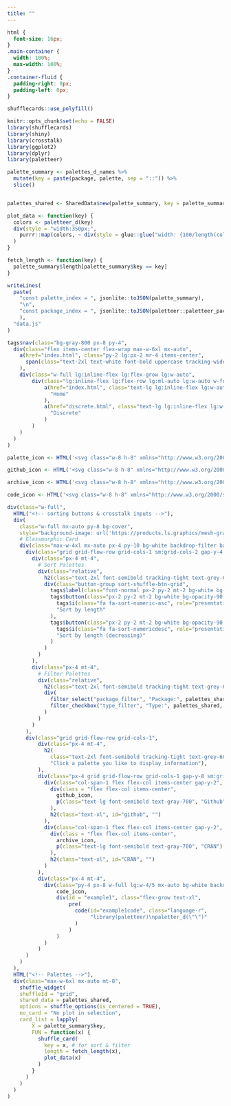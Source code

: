 ```yaml
---
title: ""
---
```


<script language="JavaScript" SRC="data.js"></script>
<script language="JavaScript" SRC="display.js"></script>
<script src="https://cdn-tailwindcss.vercel.app/?plugins=forms,typography,aspect-ratio,line-clamp"></script>
<style type="text/tailwindcss">
  #example1 pre:not([class]) {
    @apply bg-transparent border-none select-all;
  }
</style>

```css
html {
  font-size: 16px;
}
.main-container {
  width: 100%;
  max-width: 100%;
}
.container-fluid {
  padding-right: 0px;
  padding-left: 0px;
}
```


```r
shufflecards::use_polyfill()
```


```r
knitr::opts_chunk$set(echo = FALSE)
library(shufflecards)
library(shiny)
library(crosstalk)
library(ggplot2)
library(dplyr)
library(paletteer)

palette_summary <- palettes_d_names %>%
  mutate(key = paste(package, palette, sep = "::")) %>%
  slice() 


palettes_shared <- SharedData$new(palette_summary, key = palette_summary$key)

plot_data <- function(key) {
  colors <- paletteer_d(key)
  div(style = "width:350px;",
    purrr::map(colors, ~ div(style = glue::glue("width: {100/length(colors)}%; height: 50px; background:{.x}; float: left;")))
  )
}

fetch_length <- function(key) {
  palette_summary$length[palette_summary$key == key]
}
```

```r
writeLines(
  paste(
    "const palette_index = ", jsonlite::toJSON(palette_summary),
    "\n",
    "const package_index = ", jsonlite::toJSON(paletteer::paletteer_packages)
    ),
  "data.js"
)
```



```r
tags$nav(class="bg-gray-800 px-8 py-4",
  div(class="flex items-center flex-wrap max-w-6xl mx-auto",
    a(href="index.html", class="py-2 lg:px-2 mr-4 items-center",
      span(class="text-2xl text-white font-bold uppercase tracking-wide", "Palette Picker")
    ),
    div(class="w-full lg:inline-flex lg:flex-grow lg:w-auto",
        div(class="lg:inline-flex lg:flex-row lg:ml-auto lg:w-auto w-full lg:items-center items-start flex flex-col lg:h-auto",
            a(href="index.html", class="text-lg lg:inline-flex lg:w-auto w-full lg:px-4 py-2 rounded text-gray-200 items-center justify-center hover:bg-gray-900 hover:text-white",
              "Home"  
            ),
            a(href="discrete.html", class="text-lg lg:inline-flex lg:w-auto w-full lg:px-4 py-2 rounded text-gray-200 items-center justify-center hover:bg-gray-900 hover:text-white",
              "Discrete"  
            )
        )
    )
  )
)
```


```r

palette_icon <- HTML('<svg class="w-8 h-8" xmlns="http://www.w3.org/2000/svg" class="ionicon" viewBox="0 0 512 512"><title>Color Palette</title><path d="M430.11 347.9c-6.6-6.1-16.3-7.6-24.6-9-11.5-1.9-15.9-4-22.6-10-14.3-12.7-14.3-31.1 0-43.8l30.3-26.9c46.4-41 46.4-108.2 0-149.2-34.2-30.1-80.1-45-127.8-45-55.7 0-113.9 20.3-158.8 60.1-83.5 73.8-83.5 194.7 0 268.5 41.5 36.7 97.5 55 152.9 55.4h1.7c55.4 0 110-17.9 148.8-52.4 14.4-12.7 11.99-36.6.1-47.7z" fill="none" stroke="currentColor" stroke-miterlimit="10" stroke-width="32"/><circle cx="144" cy="208" r="32"/><circle cx="152" cy="311" r="32"/><circle cx="224" cy="144" r="32"/><circle cx="256" cy="367" r="48"/><circle cx="328" cy="144" r="32"/></svg>')

github_icon <- HTML('<svg class="w-8 h-8" xmlns="http://www.w3.org/2000/svg" class="ionicon" viewBox="0 0 512 512"><title>Logo Github</title><path d="M256 32C132.3 32 32 134.9 32 261.7c0 101.5 64.2 187.5 153.2 217.9a17.56 17.56 0 003.8.4c8.3 0 11.5-6.1 11.5-11.4 0-5.5-.2-19.9-.3-39.1a102.4 102.4 0 01-22.6 2.7c-43.1 0-52.9-33.5-52.9-33.5-10.2-26.5-24.9-33.6-24.9-33.6-19.5-13.7-.1-14.1 1.4-14.1h.1c22.5 2 34.3 23.8 34.3 23.8 11.2 19.6 26.2 25.1 39.6 25.1a63 63 0 0025.6-6c2-14.8 7.8-24.9 14.2-30.7-49.7-5.8-102-25.5-102-113.5 0-25.1 8.7-45.6 23-61.6-2.3-5.8-10-29.2 2.2-60.8a18.64 18.64 0 015-.5c8.1 0 26.4 3.1 56.6 24.1a208.21 208.21 0 01112.2 0c30.2-21 48.5-24.1 56.6-24.1a18.64 18.64 0 015 .5c12.2 31.6 4.5 55 2.2 60.8 14.3 16.1 23 36.6 23 61.6 0 88.2-52.4 107.6-102.3 113.3 8 7.1 15.2 21.1 15.2 42.5 0 30.7-.3 55.5-.3 63 0 5.4 3.1 11.5 11.4 11.5a19.35 19.35 0 004-.4C415.9 449.2 480 363.1 480 261.7 480 134.9 379.7 32 256 32z"/></svg>')

archive_icon <- HTML('<svg class="w-8 h-8" xmlns="http://www.w3.org/2000/svg" class="ionicon" viewBox="0 0 512 512"><title>Archive</title><path d="M80 152v256a40.12 40.12 0 0040 40h272a40.12 40.12 0 0040-40V152" fill="none" stroke="currentColor" stroke-linecap="round" stroke-linejoin="round" stroke-width="32"/><rect x="48" y="64" width="416" height="80" rx="28" ry="28" fill="none" stroke="currentColor" stroke-linejoin="round" stroke-width="32"/><path fill="none" stroke="currentColor" stroke-linecap="round" stroke-linejoin="round" stroke-width="32" d="M320 304l-64 64-64-64M256 345.89V224"/></svg>')

code_icon <- HTML('<svg class="w-8 h-8" xmlns="http://www.w3.org/2000/svg" class="ionicon" viewBox="0 0 512 512"><title>Code</title><path fill="none" stroke="currentColor" stroke-linecap="round" stroke-linejoin="round" stroke-width="32" d="M160 368L32 256l128-112M352 368l128-112-128-112"/></svg>')

div(class="w-full", 
  HTML("<!-- sorting buttons & crosstalk inputs -->"),
  div(
    class="w-full mx-auto py-8 bg-cover", 
    style="background-image: url('https://products.ls.graphics/mesh-gradients/images/33.-Beauty-Bush.jpg')",
    # Glassmorphic Card
    div(class="max-w-4xl mx-auto px-4 py-10 bg-white backdrop-filter backdrop-blur-lg bg-opacity-40 border-white border-y-2 lg:border-x-2 sm:shadow-lg lg:rounded-3xl ",
      div(class="grid grid-flow-row grid-cols-1 sm:grid-cols-2 gap-y-4 sm:gap-y-0 sm:gap-x-4",
        div(class="px-4 mt-4",
          # Sort Palettes
          div(class="relative",
            h2(class="text-2xl font-semibold tracking-tight text-grey-600 pb-4", "Sort Palettes"),
            div(class="button-group sort-shuffle-btn-grid",
              tags$label(class="font-normal px-2 py-2 mt-2 bg-white bg-opacity-90 rounded-md text-gray-800 outline-none focus:ring-4 shadow-lg transform active:scale-90 transition-transform inline-block", "Click to reset palettes"),
              tags$button(class="px-2 py-2 mt-2 bg-white bg-opacity-90 rounded-md text-gray-800 outline-none focus:ring-4 shadow-lg transform active:scale-90 transition-transform inline-block", 'data-sort-by'="length", 'data-sort-decreasing'="false",
                tags$i(class="fa fa-sort-numeric-asc", role="presentation", 'aria-label'="sort-numeric-asc icon"),
                "Sort by length"
              ),
              tags$button(class="px-2 py-2 mt-2 bg-white bg-opacity-90 rounded-md text-gray-800 outline-none focus:ring-4 shadow-lg transform active:scale-90 transition-transform inline-block", 'data-sort-by'="length", 'data-sort-decreasing'="true",
                tags$i(class="fa fa-sort-numericdesc", role="presentation", 'aria-label'="sort-numeric-desc icon"),
                "Sort by length (decreasing)"
              )
            )
          )
        ),
        div(class="px-4 mt-4",
          # Filter Palettes
          div(class="relative",
            h2(class="text-2xl font-semibold tracking-tight text-grey-600 pb-4", "Filter Palettes"),
            div(
              filter_select("package_filter", "Package:", palettes_shared, ~package),
              filter_checkbox("type_filter", "Type:", palettes_shared, ~type, inline = TRUE)
            )
          )
        )
      ),
      div(class="grid grid-flow-row grid-cols-1",
          div(class="px-4 mt-4",
            h2(
              class="text-2xl font-semibold tracking-tight text-grey-600 pb-4", 
              "Click a palette you like to display information"),
          ),
          div(class="px-4 grid grid-flow-row grid-cols-1 gap-y-8 sm:grid-cols-2 sm:gap-y-0 sm:gap-x-4",
            div(class="col-span-1 flex flex-col items-center gap-y-2",
              div(class = "flex flex-col items-center",
                github_icon,
                p(class="text-lg font-semibold text-gray-700", "Github")
              ),
              h2(class="text-xl", id="github", "")
            ),
            div(class="col-span-1 flex flex-col items-center gap-y-2",
              div(class = "flex flex-col items-center",
                archive_icon,
                p(class="text-lg font-semibold text-gray-700", "CRAN")
              ),
              h2(class="text-xl", id="CRAN", "")
            )
          ),
          div(class="px-4 mt-4",
            div(class="py-4 px-8 w-full lg:w-4/5 mx-auto bg-white backdrop-filter backdrop-blur-lg bg-opacity-40 border-white border-y-2 border-x-2 sm:shadow-lg lg:rounded-3xl flex flex-row gap-x-12 items-center",
                code_icon,
                div(id = "example1", class="flex-grow text-xl",
                    pre(
                      code(id="example1code", class="language-r",
                           "library(paletteer)\npaletter_d(\"\")"
                      )
                    )
                )
            )
          )
      )
    )
  ),
  HTML("<!-- Palettes -->"),
  div(class="max-w-6xl mx-auto mt-8",
    shuffle_widget(
    shuffleId = "grid",
    shared_data = palettes_shared,
    options = shuffle_options(is_centered = TRUE),
    no_card = "No plot in selection",
    card_list = lapply(
        X = palette_summary$key,
        FUN = function(x) {
          shuffle_card(
            key = x, # for sort & filter
            length = fetch_length(x),
            plot_data(x)
          )
        }
      )
    )
  )
)

```
